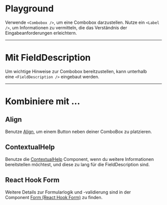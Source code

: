 # Playground

Verwende `<Combobox />`, um eine Combobox darzustellen. Nutze ein `<Label />`, um Informationen zu vermitteln, die das Verständnis der Eingabeanforderungen erleichtern.

<LiveCodeEditor />

---

# Mit FieldDescription

Um wichtige Hinweise zur Combobox bereitzustellen, kann unterhalb eine `<FieldDescription />` eingebaut werden.

<LiveCodeEditor example="fieldDescription" editorCollapsed />

---

# Kombiniere mit ...

## Align

Benutze [Align](/03-components/structure/align), um einem Button neben deiner ComboBox zu platzieren.

<LiveCodeEditor example="align" editorCollapsed />

## ContextualHelp

Benutze die [ContextualHelp](/03-components/overlays/contextual-help) Component, wenn du weitere Informationen bereitstellen möchtest, und diese zu lang für die FieldDescription sind.

<LiveCodeEditor example="contextualHelp" editorCollapsed />

## React Hook Form

Weitere Details zur Formularlogik und -validierung sind in der Component [Form (React Hook Form)](/03-components/form-controls/form-react-hook-form) zu finden.

<LiveCodeEditor example="form" editorCollapsed />
